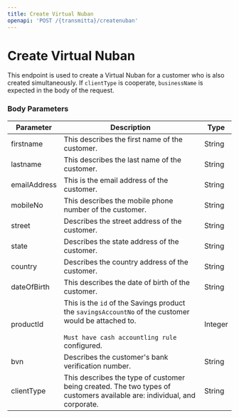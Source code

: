 ```yaml
---
title: Create Virtual Nuban
openapi: 'POST /{transmitta}/createnuban'
---
```


# Create Virtual Nuban

This endpoint is used to create a Virtual Nuban for a customer who is also created simultaneously. If `clientType` is cooperate, `businessName` is expected in the body of the request.

### Body Parameters

| **Parameter** | **Description** | **Type** |
| --- | --- | --- |
| firstname | This describes the first name of the customer. | String |
| lastname | This describes the last name of the customer. | String |
| emailAddress | This is the email address of the customer. | String |
| mobileNo | This describes the mobile phone number of the customer. | String |
| street | Describes the street address of the customer. | String |
| state | Describes the state address of the customer. | String |
| country | Describes the country address of the customer. | String |
| dateOfBirth | This describes the date of birth of the customer. | String |
| productId | This is the `id` of the Savings product the `savingsAccountNo` of the customer would be attached to.  <br>  <br>`Must have cash accountling rule` configured. | Integer |
| bvn | Describes the customer's bank verification number. | String |
| clientType | This describes the type of customer being created. The two types of customers available are: individual, and corporate. | String |

